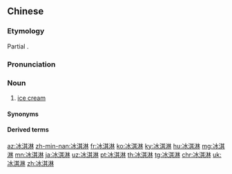 ==Chinese==
{{zh-forms|type=12}}

===Etymology===
Partial {{calque|zh|en|ice cream|nocap=y}}.

===Pronunciation===
{{zh-pron
|m=bīngqílín,tl2=y
|c=bing1 kei4 lam4,bing1 kei4 lam4-2
|h=pfs=pîn-kî-lîn/pên-kî-lìn
|md=bĭng-gì-lìng
|mn=xm,tw:peng-kî-lîm/xm:peng-kî-lîn
|w=1pin jji lin
|cat=n
}}

===Noun===
{{zh-noun}}

# [[ice cream]]

====Synonyms====
{{zh-dial}}

====Derived terms====
{{zh-der|意大利冰淇淋}}

{{zh-cat|Advanced|Desserts}}

[[az:冰淇淋]]
[[zh-min-nan:冰淇淋]]
[[fr:冰淇淋]]
[[ko:冰淇淋]]
[[ky:冰淇淋]]
[[hu:冰淇淋]]
[[mg:冰淇淋]]
[[mn:冰淇淋]]
[[ja:冰淇淋]]
[[uz:冰淇淋]]
[[pt:冰淇淋]]
[[th:冰淇淋]]
[[tg:冰淇淋]]
[[chr:冰淇淋]]
[[uk:冰淇淋]]
[[zh:冰淇淋]]